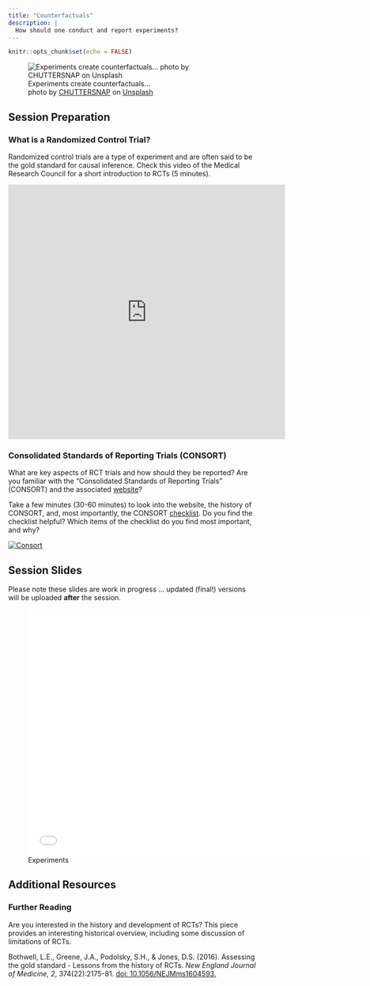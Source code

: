 ```yaml
---
title: "Counterfactuals"
description: |
  How should one conduct and report experiments?
---
```


```r
knitr::opts_chunk$set(echo = FALSE)
```

![Experiments create counterfactuals... <br> <span>photo by <a href="https://unsplash.com/@chuttersnap?utm_source=unsplash&amp;utm_medium=referral&amp;utm_content=creditCopyText">CHUTTERSNAP</a> on <a href="https://unsplash.com/s/photos/experiment?utm_source=unsplash&amp;utm_medium=referral&amp;utm_content=creditCopyText">Unsplash</a></span>](photos/chuttersnap-UmncJq4KPcA-unsplash.jpg)

## Session Preparation

### What is a Randomized Control Trial?

Randomized control trials are a type of experiment and are often said to be the gold standard for causal inference. Check this video of the Medical Research Council for a short introduction to RCTs (5 minutes). 

<iframe width="560" height="515" src="https://www.youtube.com/embed/U6kVlRn6G0w" frameborder="0" allow="accelerometer; autoplay; clipboard-write; encrypted-media; gyroscope; picture-in-picture; web-share" allowfullscreen></iframe>

### Consolidated Standards of Reporting Trials (CONSORT)

What are key aspects of RCT trials and how should they be reported? Are you familiar with the "Consolidated Standards of Reporting Trials" (CONSORT) and the associated [website](http://www.consort-statement.org)?

Take a few minutes (30-60 minutes) to look into the website, the history of CONSORT, and, most importantly, the CONSORT [checklist](http://www.consort-statement.org/download/Media/Default/Downloads/CONSORT%202010%20Checklist.doc). Do you find the checklist helpful? Which items of the checklist do you find most important, and why?

[![Consort](photos/consort.png)](http://www.consort-statement.org)

## Session Slides

Please note these slides are work in progress ... updated (final!) versions will be uploaded **after** the session. 

![Experiments](presentations/EBDM_session6.pdf){width=700px height=500px}

## Additional Resources

### Further Reading

Are you interested in the history and development of RCTs? This piece provides an interesting historical overview, including some discussion of limitations of RCTs. 

Bothwell, L.E., Greene, J.A., Podolsky, S.H., & Jones, D.S. (2016). Assessing the gold standard - Lessons from the history of RCTs. *New England Journal of Medicine, 2*, 374(22):2175-81. [doi: 10.1056/NEJMms1604593.](https://github.com/matarui/ebdm/raw/main/docs/literature/Bothwelletal_2016_NEJM.pdf)